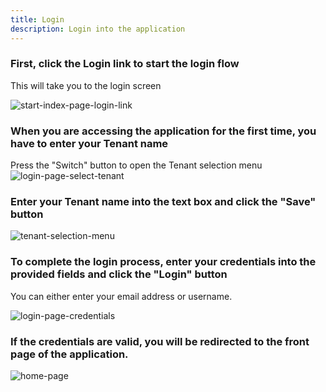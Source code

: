 ```yaml
---
title: Login
description: Login into the application
---
```


### First, click the Login link to start the login flow
This will take you to the login screen

<img src={startIndexPageLoginLink.src} alt="start-index-page-login-link" />

### When you are accessing the application for the first time, you have to enter your Tenant name

Press the "Switch" button to open the Tenant selection menu
<img src={loginPageSelectTenant.src} alt="login-page-select-tenant" />

### Enter your Tenant name into the text box and click the "Save" button

<img src={tenantSelectionMenu.src} alt="tenant-selection-menu" />

### To complete the login process, enter your credentials into the provided fields and click the "Login" button
You can either enter your email address or username.

<img src={loginPageCredentials.src} alt="login-page-credentials" />

### If the credentials are valid, you will be redirected to the front page of the application.

<img src={homePage.src} alt="home-page" />
